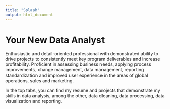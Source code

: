 ```yaml
---
title: "Splash"
output: html_document
---
```


# Your New Data Analyst

Enthusiastic and detail-oriented professional with demonstrated ability to drive projects to consistently meet key program deliverables and increase profitability. Proficient in assessing business needs, applying process improvements, change management, data management, reporting standardization and improved user experience in the areas of global operations, sales and marketing.

In the top tabs, you can find my resume and projects that demonstrate my skills in data analysis, among the other, data cleaning, data processing, data visualization and reporting.